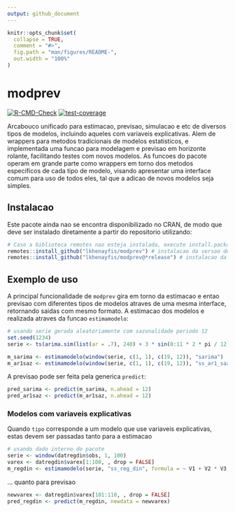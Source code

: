 ```yaml
---
output: github_document
---
```


<!-- README.md is generated from README.Rmd. Please edit that file -->

```r
knitr::opts_chunk$set(
  collapse = TRUE,
  comment = "#>",
  fig.path = "man/figures/README-",
  out.width = "100%"
)
```

# modprev

<!-- badges: start -->
[![R-CMD-Check](https://github.com/lkhenayfis/modprev/workflows/R-CMD-Check/badge.svg)](https://github.com/lkhenayfis/modprev/actions)
[![test-coverage](https://github.com/lkhenayfis/modprev/workflows/test-coverage/badge.svg)](https://github.com/lkhenayfis/modprev/actions)
<!-- badges: end -->

Arcabouco unificado para estimacao, previsao, simulacao e etc de diversos tipos de modelos, 
incluindo aqueles com variaveis explicativas. Alem de wrappers para metodos tradicionais de modelos
estatisticos, e implementada uma funcao para modelagem e previsao em horizonte rolante, facilitando
testes com novos modelos. As funcoes do pacote operam em grande parte como wrappers em torno dos 
metodos especificos de cada tipo de modelo, visando apresentar uma interface comum para uso de todos
eles, tal que a adicao de novos modelos seja simples.

## Instalacao

Este pacote ainda nao se encontra disponibilizado no CRAN, de modo que deve ser instalado 
diretamente a partir do repositorio utilizando:

```r
# Caso a biblioteca remotes nao esteja instalada, execute install.packages("remotes") primeiro
remotes::install_github("lkhenayfis/modprev") # instalacao da versao de desenvolvimento
remotes::install_github("lkhenayfis/modprev@*release") # instalacao da ultima versao fechada
```

## Exemplo de uso

A principal funcionalidade de `modprev` gira em torno da estimacao e entao previsao com diferentes
tipos de modelos atraves de uma mesma interface, retornando saidas com mesmo formato. A estimacao
dos modelos e realizada atraves da funcao `estimamodelo`:

```r
# usando serie gerada aleatoriamente com sazonalidade periodo 12
set.seed(1234)
serie <- ts(arima.sim(list(ar = .7), 240) + 3 * sin(0:11 * 2 * pi / 12), frequency = 12)

m_sarima <- estimamodelo(window(serie, c(1, 1), c(19, 12)), "sarima")
m_ar1saz <- estimamodelo(window(serie, c(1, 1), c(19, 12)), "ss_ar1_saz")
```

A previsao pode ser feita pela generica `predict`:

```r
pred_sarima <- predict(m_sarima, n.ahead = 12)
pred_ar1saz <- predict(m_ar1saz, n.ahead = 12)
```

### Modelos com variaveis explicativas

Quando `tipo` corresponde a um modelo que use variaveis explicativas, estas devem ser passadas tanto
para a estimacao

```r
# usando dado interno do pacote
serie <- window(datregdin$obs, 1, 100)
varex <- datregdin$varex[1:100, , drop = FALSE]
m_regdin <- estimamodelo(serie, "ss_reg_din", formula = ~ V1 + V2 * V3, regdata = varex)
```

... quanto para previsao

```r
newvarex <- datregdin$varex[101:110, , drop = FALSE]
pred_regdin <- predict(m_regdin, newdata = newvarex)
```
